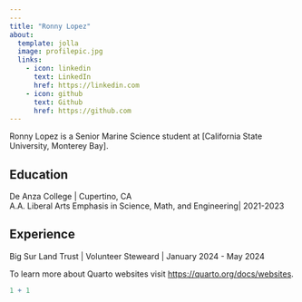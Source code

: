```yaml
---
---
title: "Ronny Lopez"
about:
  template: jolla
  image: profilepic.jpg
  links:
    - icon: linkedin
      text: LinkedIn
      href: https://linkedin.com
    - icon: github
      text: Github
      href: https://github.com
---
```


Ronny Lopez is a Senior Marine Science student at [California State University, Monterey Bay].

## Education

De Anza College | Cupertino, CA  
A.A. Liberal Arts Emphasis in Science, Math, and Engineering| 2021-2023

## Experience

Big Sur Land Trust | Volunteer Steweard | January 2024 - May 2024



To learn more about Quarto websites visit <https://quarto.org/docs/websites>.

```r
1 + 1
```
